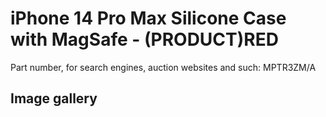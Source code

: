 
# iPhone 14 Pro Max Silicone Case with MagSafe - (PRODUCT)RED

Part number, for search engines, auction websites and such: MPTR3ZM/A

## Image gallery

<div style={{ width: '100%', maxWidth: '768px' }}>
<GalleryComponent
    images={[
      {
        original: "/everysource/MPTR3.webp",
        thumbnail: "/everypreview/MPTR3.webp",
      },
      {
        original: "/everysource/MPTR3_AV1.webp",
        thumbnail: "/everypreview/MPTR3_AV1.webp",
      },
      {
        original: "/everysource/MPTR3_AV2.webp",
        thumbnail: "/everypreview/MPTR3_AV2.webp",
      },
      {
        original: "/everysource/MPTR3_AV3.webp",
        thumbnail: "/everypreview/MPTR3_AV3.webp",
      }
    ]}
  />
</div>